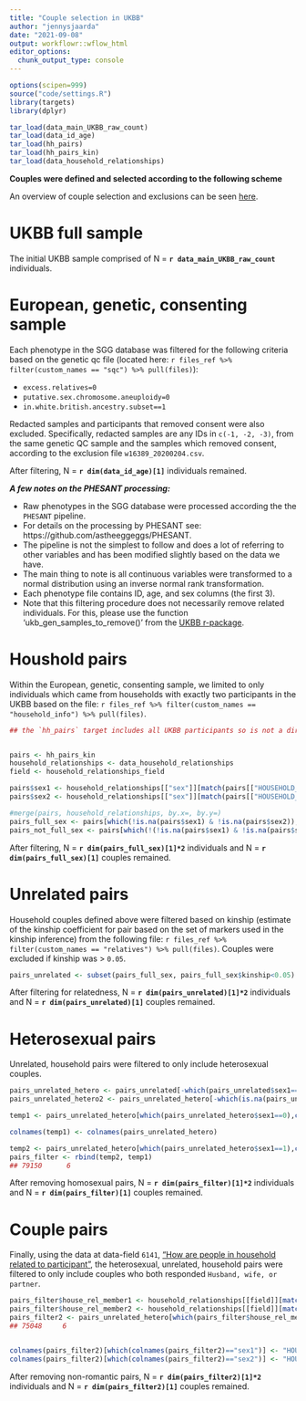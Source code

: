 ```yaml
---
title: "Couple selection in UKBB"
author: "jennysjaarda"
date: "2021-09-08"
output: workflowr::wflow_html
editor_options:
  chunk_output_type: console
---
```


```r

options(scipen=999)
source("code/settings.R")
library(targets)
library(dplyr)

```

```r

tar_load(data_main_UKBB_raw_count)
tar_load(data_id_age)
tar_load(hh_pairs)
tar_load(hh_pairs_kin)
tar_load(data_household_relationships)

```


**Couples were defined and selected according to the following scheme**

An overview of couple selection and exclusions can be seen [here](assets/couple_selection.png).

# UKBB full sample 

The initial UKBB sample comprised of N = **`r data_main_UKBB_raw_count`** individuals. 

# European, genetic, consenting sample 

Each phenotype in the SGG database was filtered for the following criteria based on the genetic qc file (located here: ``r files_ref %>% filter(custom_names == "sqc") %>% pull(files)``): 

- `excess.relatives=0`
- `putative.sex.chromosome.aneuploidy=0`
- `in.white.british.ancestry.subset==1`

Redacted samples and participants that removed consent were also excluded. Specifically, redacted samples are any IDs in `c(-1, -2, -3)`, from the same genetic QC sample and the samples which removed consent, according to the exclusion file `w16389_20200204.csv`.

After filtering, N = **`r dim(data_id_age)[1]`** individuals remained. 

***A few notes on the PHESANT processing:***

- Raw phenotypes in the SGG database were processed according the the `PHESANT` pipeline. 
- For details on the processing by PHESANT see: https://github.com/astheeggeggs/PHESANT. 
- The pipeline is not the simplest to follow and does a lot of referring to other variables and has been modified slightly based on the data we have. 
- The main thing to note is all continuous variables were transformed to a normal distribution using an inverse normal rank transformation.
- Each phenotype file contains ID, age, and sex columns (the first 3).
- Note that this filtering procedure does not necessarily remove related individuals. For this, please use the function 'ukb_gen_samples_to_remove()' from the [UKBB r-package](https://cran.r-project.org/web/packages/ukbtools/vignettes/explore-ukb-data.html).

# Houshold pairs

Within the European, genetic, consenting sample, we limited to only individuals which came from households with exactly two participants in the UKBB based on the file: ``r files_ref %>% filter(custom_names == "household_info") %>% pull(files)``.

```r
## the `hh_pairs` target includes all UKBB participants so is not a direct subset of the filter above, so we need to first remove people that are not in the PHESANT files to know how many pairs are in this sample (PHESANT files have already been filtered as above)


pairs <- hh_pairs_kin
household_relationships <- data_household_relationships
field <- household_relationships_field

pairs$sex1 <- household_relationships[["sex"]][match(pairs[["HOUSEHOLD_MEMBER1"]], household_relationships$userId)]
pairs$sex2 <- household_relationships[["sex"]][match(pairs[["HOUSEHOLD_MEMBER2"]], household_relationships$userId)]

#merge(pairs, household_relationships, by.x=, by.y=)
pairs_full_sex <- pairs[which(!is.na(pairs$sex1) & !is.na(pairs$sex2)),]
pairs_not_full_sex <- pairs[which(!(!is.na(pairs$sex1) & !is.na(pairs$sex2))),]

```

After filtering, N = **`r dim(pairs_full_sex)[1]*2`** individuals and N = **`r dim(pairs_full_sex)[1]`** couples remained. 

# Unrelated pairs 

Household couples defined above were filtered based on kinship (estimate of the kinship coefficient for pair based on the set of markers used in the kinship inference) from the following file: ``r files_ref %>% filter(custom_names == "relatives") %>% pull(files)``. Couples were excluded if kinship was > `0.05`. 

```r

pairs_unrelated <- subset(pairs_full_sex, pairs_full_sex$kinship<0.05)

```

After filtering for relatedness, N = **`r dim(pairs_unrelated)[1]*2`** individuals and N = **`r dim(pairs_unrelated)[1]`** couples remained. 

# Heterosexual pairs 

Unrelated, household pairs were filtered to only include heterosexual couples. 

```r

pairs_unrelated_hetero <- pairs_unrelated[-which(pairs_unrelated$sex1==pairs_unrelated$sex2),]
pairs_unrelated_hetero2 <- pairs_unrelated_hetero[-which(is.na(pairs_unrelated_hetero$sex1) | is.na(pairs_unrelated_hetero$sex2)),]

temp1 <- pairs_unrelated_hetero[which(pairs_unrelated_hetero$sex1==0),c("HOUSEHOLD_MEMBER2", "HOUSEHOLD_MEMBER1", "HOUSE_ID", "kinship", "sex2", "sex1", "tar_group")]

colnames(temp1) <- colnames(pairs_unrelated_hetero)

temp2 <- pairs_unrelated_hetero[which(pairs_unrelated_hetero$sex1==1),c("HOUSEHOLD_MEMBER1", "HOUSEHOLD_MEMBER2", "HOUSE_ID", "kinship", "sex1", "sex2", "tar_group")]
pairs_filter <- rbind(temp2, temp1)
## 79150      6

```

After removing homosexual pairs, N = **`r dim(pairs_filter)[1]*2`** individuals and N = **`r dim(pairs_filter)[1]`** couples remained. 

# Couple pairs

Finally, using the data at data-field `6141`, ["How are people in household related to participant"](https://biobank.ctsu.ox.ac.uk/showcase/field.cgi?id=6141), the heterosexual, unrelated, household pairs were filtered to only include couples who both responded `Husband, wife, or partner`. 

```r

pairs_filter$house_rel_member1 <- household_relationships[[field]][match(pairs_filter[["HOUSEHOLD_MEMBER1"]], household_relationships$userId)]
pairs_filter$house_rel_member2 <- household_relationships[[field]][match(pairs_filter[["HOUSEHOLD_MEMBER2"]], household_relationships$userId)]
pairs_filter2 <- pairs_unrelated_hetero[which(pairs_filter$house_rel_member1==TRUE & pairs_filter$house_rel_member2==TRUE ) ,]
## 75048     6


colnames(pairs_filter2)[which(colnames(pairs_filter2)=="sex1")] <- "HOUSEHOLD_MEMBER1_sex"
colnames(pairs_filter2)[which(colnames(pairs_filter2)=="sex2")] <- "HOUSEHOLD_MEMBER2_sex"


```

After removing non-romantic pairs, N = **`r dim(pairs_filter2)[1]*2`** individuals and N = **`r dim(pairs_filter2)[1]`** couples remained. 


